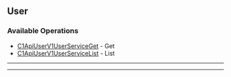 
## User

### Available Operations

* [C1ApiUserV1UserServiceGet](/resources/user/c1_api_user_v1_user_service_get) - Get
* [C1ApiUserV1UserServiceList](/resources/user/c1_api_user_v1_user_service_list) - List

---
<C1ApiUserV1UserServiceGet />

---
<C1ApiUserV1UserServiceList />
